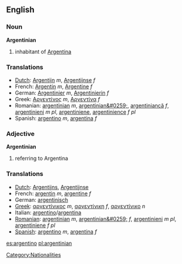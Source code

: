 ==English==
===Noun===
'''Argentinian'''

# inhabitant of [[Argentina]]

=== Translations ===
*[[Dutch]]: [[Argentijn]] ''m'', [[Argentijnse]] ''f''
*French: [[Argentin]] ''m'', [[Argentine]] ''f''
*German: [[Argentinier]] ''m'', [[Argentinierin]] ''f''
*Greek: [[Αργεντίνος]] ''m'', [[Αργεντίνα]] ''f''
*Romanian: [[argentinian]] ''m'', [[argentinian&#0259;]], [[argentiniancă]] ''f'', [[argentinieni]] ''m pl'', [[argentiniene]], [[argentinience]] ''f pl''
*Spanish: [[argentino]] ''m'', [[argentina]] ''f''

=== Adjective ===
'''Argentinian'''

# referring to Argentina

=== Translations ===
*[[Dutch]]: [[Argentijns]], [[Argentijnse]]
*French: [[argentin]] ''m'', [[argentine]] ''f''
*German: [[argentinisch]]
*[[Greek]]: [[αργεντίνικος]] ''m'', [[αργεντίνικη]] ''f'', [[αργεντίνικο]] ''n''
*Italian: [[argentino]]/[[argentina]]
*[[Romanian]]: [[argentinian]] ''m'', [[argentinian&#0259;]] ''f'', [[argentinieni]] ''m pl'', [[argentiniene]] ''f pl''
*[[Spanish]]: [[argentino]] ''m'', [[argentina]] ''f''

[[Category:Nationalities]]

[[es:argentino]]
[[pl:argentinian]]